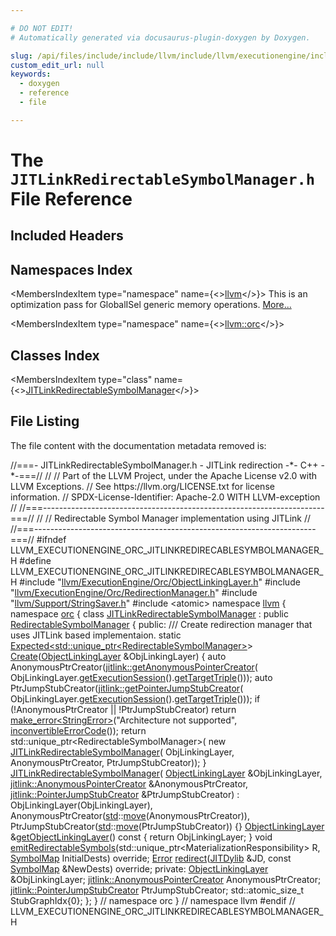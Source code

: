 ```yaml
---

# DO NOT EDIT!
# Automatically generated via docusaurus-plugin-doxygen by Doxygen.

slug: /api/files/include/include/llvm/include/llvm/executionengine/include/llvm/executionengine/orc/jitlinkredirectablesymbolmanager-h
custom_edit_url: null
keywords:
  - doxygen
  - reference
  - file

---
```





# The `JITLinkRedirectableSymbolManager.h` File Reference

<DoxygenPage pluginConfig={pluginConfig}>



## Included Headers

<IncludesList>
<IncludesListItem
  filePath="llvm/ExecutionEngine/Orc/ObjectLinkingLayer.h"
  permalink="/docs/api/files/include/include/llvm/include/llvm/executionengine/include/llvm/executionengine/orc/objectlinkinglayer-h"
  isLocal="true" />
<IncludesListItem
  filePath="llvm/ExecutionEngine/Orc/RedirectionManager.h"
  permalink="/docs/api/files/include/include/llvm/include/llvm/executionengine/include/llvm/executionengine/orc/redirectionmanager-h"
  isLocal="true" />
<IncludesListItem
  filePath="llvm/Support/StringSaver.h"
  permalink="/docs/api/files/include/include/llvm/include/llvm/support/stringsaver-h"
  isLocal="true" />
<IncludesListItem
  filePath="atomic"
  permalink=""
  isLocal="false" />
</IncludesList>

## Namespaces Index

<MembersIndex>

<MembersIndexItem
  type="namespace"
  name={<><a href="/docs/api/namespaces/llvm">llvm</a></>}>
This is an optimization pass for GlobalISel generic memory operations. <a href="/docs/api/namespaces/llvm/#details">More...</a>
</MembersIndexItem>

<MembersIndexItem
  type="namespace"
  name={<><a href="/docs/api/namespaces/llvm/orc">llvm::orc</a></>}>
</MembersIndexItem>

</MembersIndex>

## Classes Index

<MembersIndex>

<MembersIndexItem
  type="class"
  name={<><a href="/docs/api/classes/llvm/orc/jitlinkredirectablesymbolmanager">JITLinkRedirectableSymbolManager</a></>}>
</MembersIndexItem>

</MembersIndex>


## File Listing

The file content with the documentation metadata removed is:

<ProgramListing>

<Link id="l00001" /><CodeLine lineNumber="1"><span class="doxyHighlightComment">//===- JITLinkRedirectableSymbolManager.h - JITLink redirection -&#42;- C++ -&#42;-===//</span></CodeLine>
<Link id="l00002" /><CodeLine lineNumber="2"><span class="doxyHighlightComment">//</span></CodeLine>
<Link id="l00003" /><CodeLine lineNumber="3"><span class="doxyHighlightComment">// Part of the LLVM Project, under the Apache License v2.0 with LLVM Exceptions.</span></CodeLine>
<Link id="l00004" /><CodeLine lineNumber="4"><span class="doxyHighlightComment">// See https://llvm.org/LICENSE.txt for license information.</span></CodeLine>
<Link id="l00005" /><CodeLine lineNumber="5"><span class="doxyHighlightComment">// SPDX-License-Identifier: Apache-2.0 WITH LLVM-exception</span></CodeLine>
<Link id="l00006" /><CodeLine lineNumber="6"><span class="doxyHighlightComment">//</span></CodeLine>
<Link id="l00007" /><CodeLine lineNumber="7"><span class="doxyHighlightComment">//===----------------------------------------------------------------------===//</span></CodeLine>
<Link id="l00008" /><CodeLine lineNumber="8"><span class="doxyHighlightComment">//</span></CodeLine>
<Link id="l00009" /><CodeLine lineNumber="9"><span class="doxyHighlightComment">// Redirectable Symbol Manager implementation using JITLink</span></CodeLine>
<Link id="l00010" /><CodeLine lineNumber="10"><span class="doxyHighlightComment">//</span></CodeLine>
<Link id="l00011" /><CodeLine lineNumber="11"><span class="doxyHighlightComment">//===----------------------------------------------------------------------===//</span></CodeLine>
<Link id="l00012" /><CodeLine lineNumber="12"></CodeLine>
<Link id="l00013" /><CodeLine lineNumber="13"><span class="doxyHighlightPreprocessor">#ifndef LLVM&#95;EXECUTIONENGINE&#95;ORC&#95;JITLINKREDIRECABLESYMBOLMANAGER&#95;H</span></CodeLine>
<Link id="l00014" /><CodeLine lineNumber="14"><span class="doxyHighlightPreprocessor">#define LLVM&#95;EXECUTIONENGINE&#95;ORC&#95;JITLINKREDIRECABLESYMBOLMANAGER&#95;H</span></CodeLine>
<Link id="l00015" /><CodeLine lineNumber="15"></CodeLine>
<Link id="l00016" /><CodeLine lineNumber="16"><span class="doxyHighlightPreprocessor">#include &quot;<a href="/docs/api/files/include/include/llvm/include/llvm/executionengine/include/llvm/executionengine/orc/objectlinkinglayer-h">llvm/ExecutionEngine/Orc/ObjectLinkingLayer.h</a>&quot;</span></CodeLine>
<Link id="l00017" /><CodeLine lineNumber="17"><span class="doxyHighlightPreprocessor">#include &quot;<a href="/docs/api/files/include/include/llvm/include/llvm/executionengine/include/llvm/executionengine/orc/redirectionmanager-h">llvm/ExecutionEngine/Orc/RedirectionManager.h</a>&quot;</span></CodeLine>
<Link id="l00018" /><CodeLine lineNumber="18"><span class="doxyHighlightPreprocessor">#include &quot;<a href="/docs/api/files/include/include/llvm/include/llvm/support/stringsaver-h">llvm/Support/StringSaver.h</a>&quot;</span></CodeLine>
<Link id="l00019" /><CodeLine lineNumber="19"></CodeLine>
<Link id="l00020" /><CodeLine lineNumber="20"><span class="doxyHighlightPreprocessor">#include &lt;atomic&gt;</span></CodeLine>
<Link id="l00021" /><CodeLine lineNumber="21"></CodeLine>
<Link id="l00022" /><CodeLine lineNumber="22"><span class="doxyHighlightKeyword">namespace </span><span class="doxyHighlight"><a href="/docs/api/namespaces/llvm">llvm</a> &#123;</span></CodeLine>
<Link id="l00023" /><CodeLine lineNumber="23"><span class="doxyHighlightKeyword">namespace </span><span class="doxyHighlight"><a href="/docs/api/namespaces/llvm/orc">orc</a> &#123;</span></CodeLine>
<Link id="l00024" /><CodeLine lineNumber="24"></CodeLine>
<Link id="l00025" /><CodeLine lineNumber="25" lineLink="/docs/api/classes/llvm/orc/jitlinkredirectablesymbolmanager"><span class="doxyHighlightKeyword">class </span><span class="doxyHighlight"><a href="/docs/api/classes/llvm/orc/jitlinkredirectablesymbolmanager/#ab557989058c3fcfd14e9feddf1cd7c1b">JITLinkRedirectableSymbolManager</a> : </span><span class="doxyHighlightKeyword">public</span><span class="doxyHighlight"> <a href="/docs/api/classes/llvm/orc/redirectablesymbolmanager">RedirectableSymbolManager</a> &#123;</span></CodeLine>
<Link id="l00026" /><CodeLine lineNumber="26"><span class="doxyHighlightKeyword">public</span><span class="doxyHighlight">:</span></CodeLine>
<Link id="l00027" /><CodeLine lineNumber="27"><span class="doxyHighlightComment">  /// Create redirection manager that uses JITLink based implementaion.</span></CodeLine>
<Link id="l00028" /><CodeLine lineNumber="28"><span class="doxyHighlight">  </span><span class="doxyHighlightKeyword">static</span><span class="doxyHighlight"> <a href="/docs/api/classes/llvm/expected">Expected&lt;std::unique&#95;ptr&lt;RedirectableSymbolManager&gt;</a>&gt;</span></CodeLine>
<Link id="l00029" /><CodeLine lineNumber="29" lineLink="/docs/api/classes/llvm/orc/jitlinkredirectablesymbolmanager/#a8c298e95b31d72976e4f66928902d2cf"><span class="doxyHighlight">  <a href="/docs/api/classes/llvm/orc/jitlinkredirectablesymbolmanager/#a8c298e95b31d72976e4f66928902d2cf">Create</a>(<a href="/docs/api/classes/llvm/orc/objectlinkinglayer">ObjectLinkingLayer</a> &amp;ObjLinkingLayer) &#123;</span></CodeLine>
<Link id="l00030" /><CodeLine lineNumber="30"><span class="doxyHighlight">    </span><span class="doxyHighlightKeyword">auto</span><span class="doxyHighlight"> AnonymousPtrCreator(<a href="/docs/api/namespaces/llvm/jitlink/#af86dbecbbb47825e36f9af37bd6868ca">jitlink::getAnonymousPointerCreator</a>(</span></CodeLine>
<Link id="l00031" /><CodeLine lineNumber="31"><span class="doxyHighlight">        ObjLinkingLayer.<a href="/docs/api/classes/llvm/orc/linkgraphlayer/#a5cb70ce82cd664c0945a09a5477f4157">getExecutionSession</a>().<a href="/docs/api/classes/llvm/orc/executionsession/#a2f7fe16eea49478485f19ab0d096b257">getTargetTriple</a>()));</span></CodeLine>
<Link id="l00032" /><CodeLine lineNumber="32"><span class="doxyHighlight">    </span><span class="doxyHighlightKeyword">auto</span><span class="doxyHighlight"> PtrJumpStubCreator(<a href="/docs/api/namespaces/llvm/jitlink/#a6e58d27e8cd9ba5dadc9194100b69be4">jitlink::getPointerJumpStubCreator</a>(</span></CodeLine>
<Link id="l00033" /><CodeLine lineNumber="33"><span class="doxyHighlight">        ObjLinkingLayer.<a href="/docs/api/classes/llvm/orc/linkgraphlayer/#a5cb70ce82cd664c0945a09a5477f4157">getExecutionSession</a>().<a href="/docs/api/classes/llvm/orc/executionsession/#a2f7fe16eea49478485f19ab0d096b257">getTargetTriple</a>()));</span></CodeLine>
<Link id="l00034" /><CodeLine lineNumber="34"><span class="doxyHighlight">    </span><span class="doxyHighlightKeywordFlow">if</span><span class="doxyHighlight"> (!AnonymousPtrCreator || !PtrJumpStubCreator)</span></CodeLine>
<Link id="l00035" /><CodeLine lineNumber="35"><span class="doxyHighlight">      </span><span class="doxyHighlightKeywordFlow">return</span><span class="doxyHighlight"> <a href="/docs/api/namespaces/llvm/#a9999bd897fc8a1648bd69b36fee2d357">make&#95;error&lt;StringError&gt;</a>(</span><span class="doxyHighlightStringLiteral">&quot;Architecture not supported&quot;</span><span class="doxyHighlight">,</span></CodeLine>
<Link id="l00036" /><CodeLine lineNumber="36"><span class="doxyHighlight">                                     <a href="/docs/api/namespaces/llvm/#a2b43c21951d0948b34bcf7019949032d">inconvertibleErrorCode</a>());</span></CodeLine>
<Link id="l00037" /><CodeLine lineNumber="37"><span class="doxyHighlight">    </span><span class="doxyHighlightKeywordFlow">return</span><span class="doxyHighlight"> std::unique&#95;ptr&lt;RedirectableSymbolManager&gt;(</span></CodeLine>
<Link id="l00038" /><CodeLine lineNumber="38"><span class="doxyHighlight">        </span><span class="doxyHighlightKeyword">new</span><span class="doxyHighlight"> <a href="/docs/api/classes/llvm/orc/jitlinkredirectablesymbolmanager/#ab557989058c3fcfd14e9feddf1cd7c1b">JITLinkRedirectableSymbolManager</a>(</span></CodeLine>
<Link id="l00039" /><CodeLine lineNumber="39"><span class="doxyHighlight">            ObjLinkingLayer, AnonymousPtrCreator, PtrJumpStubCreator));</span></CodeLine>
<Link id="l00040" /><CodeLine lineNumber="40"><span class="doxyHighlight">  &#125;</span></CodeLine>
<Link id="l00041" /><CodeLine lineNumber="41"></CodeLine>
<Link id="l00042" /><CodeLine lineNumber="42" lineLink="/docs/api/classes/llvm/orc/jitlinkredirectablesymbolmanager/#ab557989058c3fcfd14e9feddf1cd7c1b"><span class="doxyHighlight">  <a href="/docs/api/classes/llvm/orc/jitlinkredirectablesymbolmanager/#ab557989058c3fcfd14e9feddf1cd7c1b">JITLinkRedirectableSymbolManager</a>(</span></CodeLine>
<Link id="l00043" /><CodeLine lineNumber="43"><span class="doxyHighlight">      <a href="/docs/api/classes/llvm/orc/objectlinkinglayer">ObjectLinkingLayer</a> &amp;ObjLinkingLayer,</span></CodeLine>
<Link id="l00044" /><CodeLine lineNumber="44"><span class="doxyHighlight">      <a href="/docs/api/namespaces/llvm/jitlink/#aca9acdcfd5a01c54fcd1f54c3cc263ea">jitlink::AnonymousPointerCreator</a> &amp;AnonymousPtrCreator,</span></CodeLine>
<Link id="l00045" /><CodeLine lineNumber="45"><span class="doxyHighlight">      <a href="/docs/api/namespaces/llvm/jitlink/#a746ae172914784cedb52129da507e13f">jitlink::PointerJumpStubCreator</a> &amp;PtrJumpStubCreator)</span></CodeLine>
<Link id="l00046" /><CodeLine lineNumber="46"><span class="doxyHighlight">      : ObjLinkingLayer(ObjLinkingLayer),</span></CodeLine>
<Link id="l00047" /><CodeLine lineNumber="47"><span class="doxyHighlight">        AnonymousPtrCreator(<a href="/docs/api/namespaces/std">std</a>::<a href="/docs/api/namespaces/llvm/#abfc9c7ecf70f66901e439f7c04ef3dbb">move</a>(AnonymousPtrCreator)),</span></CodeLine>
<Link id="l00048" /><CodeLine lineNumber="48"><span class="doxyHighlight">        PtrJumpStubCreator(<a href="/docs/api/namespaces/std">std</a>::<a href="/docs/api/namespaces/llvm/#abfc9c7ecf70f66901e439f7c04ef3dbb">move</a>(PtrJumpStubCreator)) &#123;&#125;</span></CodeLine>
<Link id="l00049" /><CodeLine lineNumber="49"></CodeLine>
<Link id="l00050" /><CodeLine lineNumber="50" lineLink="/docs/api/classes/llvm/orc/jitlinkredirectablesymbolmanager/#a4e7d92ffa2d41474330b84a64199ab7c"><span class="doxyHighlight">  <a href="/docs/api/classes/llvm/orc/objectlinkinglayer">ObjectLinkingLayer</a> &amp;<a href="/docs/api/classes/llvm/orc/jitlinkredirectablesymbolmanager/#a4e7d92ffa2d41474330b84a64199ab7c">getObjectLinkingLayer</a>()</span><span class="doxyHighlightKeyword"> const </span><span class="doxyHighlight">&#123; </span><span class="doxyHighlightKeywordFlow">return</span><span class="doxyHighlight"> ObjLinkingLayer; &#125;</span></CodeLine>
<Link id="l00051" /><CodeLine lineNumber="51"></CodeLine>
<Link id="l00052" /><CodeLine lineNumber="52"><span class="doxyHighlight">  </span><span class="doxyHighlightKeywordType">void</span><span class="doxyHighlight"> <a href="/docs/api/classes/llvm/orc/jitlinkredirectablesymbolmanager/#a377490b63bfae4c96406f4b882ffb419">emitRedirectableSymbols</a>(std::unique&#95;ptr&lt;MaterializationResponsibility&gt; R,</span></CodeLine>
<Link id="l00053" /><CodeLine lineNumber="53"><span class="doxyHighlight">                               <a href="/docs/api/namespaces/llvm/orc/#a8ab9a099de556e888c5f92a4fe49d2fa">SymbolMap</a> InitialDests) </span><span class="doxyHighlightKeyword">override</span><span class="doxyHighlight">;</span></CodeLine>
<Link id="l00054" /><CodeLine lineNumber="54"></CodeLine>
<Link id="l00055" /><CodeLine lineNumber="55"><span class="doxyHighlight">  <a href="/docs/api/classes/llvm/error">Error</a> <a href="/docs/api/classes/llvm/orc/jitlinkredirectablesymbolmanager/#a6b6f2b2baa8d2b00ea9693e1b5ad5e08">redirect</a>(<a href="/docs/api/classes/llvm/orc/jitdylib">JITDylib</a> &amp;JD, </span><span class="doxyHighlightKeyword">const</span><span class="doxyHighlight"> <a href="/docs/api/namespaces/llvm/orc/#a8ab9a099de556e888c5f92a4fe49d2fa">SymbolMap</a> &amp;NewDests) </span><span class="doxyHighlightKeyword">override</span><span class="doxyHighlight">;</span></CodeLine>
<Link id="l00056" /><CodeLine lineNumber="56"></CodeLine>
<Link id="l00057" /><CodeLine lineNumber="57"><span class="doxyHighlightKeyword">private</span><span class="doxyHighlight">:</span></CodeLine>
<Link id="l00058" /><CodeLine lineNumber="58"><span class="doxyHighlight">  <a href="/docs/api/classes/llvm/orc/objectlinkinglayer">ObjectLinkingLayer</a> &amp;ObjLinkingLayer;</span></CodeLine>
<Link id="l00059" /><CodeLine lineNumber="59"><span class="doxyHighlight">  <a href="/docs/api/namespaces/llvm/jitlink/#aca9acdcfd5a01c54fcd1f54c3cc263ea">jitlink::AnonymousPointerCreator</a> AnonymousPtrCreator;</span></CodeLine>
<Link id="l00060" /><CodeLine lineNumber="60"><span class="doxyHighlight">  <a href="/docs/api/namespaces/llvm/jitlink/#a746ae172914784cedb52129da507e13f">jitlink::PointerJumpStubCreator</a> PtrJumpStubCreator;</span></CodeLine>
<Link id="l00061" /><CodeLine lineNumber="61"><span class="doxyHighlight">  std::atomic&#95;size&#95;t StubGraphIdx&#123;0&#125;;</span></CodeLine>
<Link id="l00062" /><CodeLine lineNumber="62"><span class="doxyHighlight">&#125;;</span></CodeLine>
<Link id="l00063" /><CodeLine lineNumber="63"></CodeLine>
<Link id="l00064" /><CodeLine lineNumber="64"><span class="doxyHighlight">&#125; </span><span class="doxyHighlightComment">// namespace orc</span></CodeLine>
<Link id="l00065" /><CodeLine lineNumber="65"><span class="doxyHighlight">&#125; </span><span class="doxyHighlightComment">// namespace llvm</span></CodeLine>
<Link id="l00066" /><CodeLine lineNumber="66"></CodeLine>
<Link id="l00067" /><CodeLine lineNumber="67"><span class="doxyHighlightPreprocessor">#endif </span><span class="doxyHighlightComment">// LLVM&#95;EXECUTIONENGINE&#95;ORC&#95;JITLINKREDIRECABLESYMBOLMANAGER&#95;H</span></CodeLine>

</ProgramListing>


</DoxygenPage>
